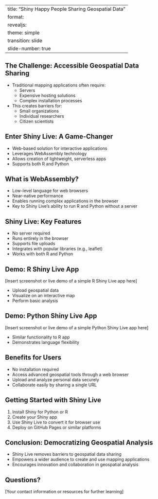 
---
title: "Shiny Happy People Sharing Geospatial Data"
format: 
  revealjs:
    theme: simple
    transition: slide
    slide-number: true
---

## The Challenge: Accessible Geospatial Data Sharing

- Traditional mapping applications often require:
  - Servers
  - Expensive hosting solutions
  - Complex installation processes
- This creates barriers for:
  - Small organizations
  - Individual researchers
  - Citizen scientists

## Enter Shiny Live: A Game-Changer

- Web-based solution for interactive applications
- Leverages WebAssembly technology
- Allows creation of lightweight, serverless apps
- Supports both R and Python

## What is WebAssembly?

- Low-level language for web browsers
- Near-native performance
- Enables running complex applications in the browser
- Key to Shiny Live's ability to run R and Python without a server

## Shiny Live: Key Features

- No server required
- Runs entirely in the browser
- Supports file uploads
- Integrates with popular libraries (e.g., leaflet)
- Works with both R and Python

## Demo: R Shiny Live App

[Insert screenshot or live demo of a simple R Shiny Live app here]

- Upload geospatial data
- Visualize on an interactive map
- Perform basic analysis

## Demo: Python Shiny Live App

[Insert screenshot or live demo of a simple Python Shiny Live app here]

- Similar functionality to R app
- Demonstrates language flexibility

## Benefits for Users

- No installation required
- Access advanced geospatial tools through a web browser
- Upload and analyze personal data securely
- Collaborate easily by sharing a single URL

## Getting Started with Shiny Live

1. Install Shiny for Python or R
2. Create your Shiny app
3. Use Shiny Live to convert it for browser use
4. Deploy on GitHub Pages or similar platforms

## Conclusion: Democratizing Geospatial Analysis

- Shiny Live removes barriers to geospatial data sharing
- Empowers a wider audience to create and use mapping applications
- Encourages innovation and collaboration in geospatial analysis

## Questions?

[Your contact information or resources for further learning]
